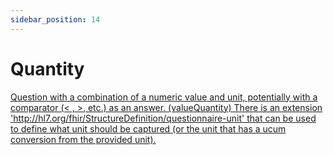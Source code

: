 ```yaml
---
sidebar_position: 14
---
```


# Quantity

[Question with a combination of a numeric value and unit, potentially with a comparator (< , >, etc.) as an answer. (valueQuantity) There is an extension 'http://hl7.org/fhir/StructureDefinition/questionnaire-unit' that can be used to define what unit should be captured (or the unit that has a ucum conversion from the provided unit).](https://hl7.org/fhir/r4/codesystem-item-type.html#item-type-quantity)
